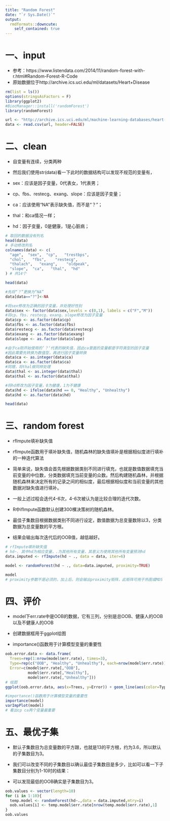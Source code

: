```yaml
---
title: "Random Forest"
date: "`r Sys.Date()`"
output:
  rmdformats::downcute:
    self_contained: true
---
```


# 一、input

 * 参考：https://www.listendata.com/2014/11/random-forest-with-r.html#Random-Forest-R-Code
 * 原始数据位于http://archive.ics.uci.edu/ml/datasets/Heart+Disease
 
```r
rm(list = ls())
options(stringsAsFactors = F)
library(ggplot2)
#BiocManager::install('randomForest')
library(randomForest)

url <- "http://archive.ics.uci.edu/ml/machine-learning-databases/heart-disease/processed.cleveland.data"
data <- read.csv(url, header=FALSE)
```

#  二、clean
 * 自变量有连续，分类两种
 
 * 然后我们使用str(data)看一下此时的数据结构可以发现不规范的变量有，

- sex：应该是因子变量，0代表女，1代表男；
- cp、fbs、restecg、exang、slope：应该是因子变量；
- ca：应该使用“NA”表示缺失值，而不是“？”；
- thal：和ca情况一样；
- hd：因子变量，0是健康，1是心脏病；
 
```r
# 取回的数据没有列名
head(data)
# 手动修改列名
colnames(data) <- c(
  "age",  "sex",  "cp",   "trestbps", 
  "chol",   "fbs",    "restecg", 
  "thalach",   "exang",    "oldpeak", 
  "slope",  "ca",   "thal",  "hd" 
) # 共14个

head(data)

#先将“？”更换为“NA”
data[data=="?"]<-NA

#将sex修改为正确的因子变量，并处理好性别
data$sex <- factor(data$sex,levels = c(0,1), labels = c("F","M"))
#将cp、fbs、restecg、exang、slope修改为因子变量
data$cp <- as.factor(data$cp)
data$fbs <- as.factor(data$fbs)
data$restecg <- as.factor(data$restecg)
data$exang <- as.factor(data$exang)
data$slope <- as.factor(data$slope)

#由于ca刚开始使用的’？‘代表的缺失值，因此ca里面的变量都是字符类型的因子变量
#因此需要先转换为数值型，再进行因子变量转换
data$ca <- as.integer(data$ca)
data$ca <- as.factor(data$ca)
#同理，将thal做同样处理
data$thal <- as.integer(data$thal) 
data$thal <- as.factor(data$thal)

#将hd修改为因子变量，0为健康，1为不健康
data$hd <- ifelse(data$hd == 0, "Healthy", "Unhealthy")
data$hd <- as.factor(data$hd) 

head(data)
```


# 三、random forest
 
 * rfImpute填补缺失值
 
 * rfImpute函数用于填补缺失值，随机森林的缺失值填补是根据相似度进行填补的一种迭代算法

 * 简单来说，缺失值会首先根据数据类别不同进行填充，也就是数值数据填充当前变量的中位数，分类数据填充当前变量的众数。然后构建随机森林，并根据随机森林来决定所有的记录之间的相似度，最后根据相似度和当前变量的其他数据对缺失值进行填补。

 * 一般上述过程会迭代4-6次，4-6次被认为是比较合理的迭代次数。
  
  * R中ifImpute函数默认创建300棵决策树的随机森林。
  * 最佳子集数目根据数据类别不同进行设定，数值数据为总变量数除以3，分类数据为总变量数的平方根。
  
  * 结果会输出每次迭代后的OOB值，越低越好。
 
```r
# rfImpute填补缺失值
# hd~. 其中hd为相应变量，.为其他所有变量，其意义为使用其他所有变量预测hd
data.imputed <- rfImpute(hd ~ ., data = data, iter=6)

model <- randomForest(hd ~ ., data=data.imputed, proximity=TRUE)

model
# proximity参数不是必须的，加上后，则会输出proximity矩阵，此矩阵可用于热图或MDS（PCoA）
```

# 四、评价
 
 * model下err.rate中是OOB的数据，它有三列，分别是总OOB、健康人的OOB以及不健康人的OOB
 * 创建数据框用于ggplot绘图
 
 * importance()函数用于计算模型变量的重要性
 
```r
oob.error.data <- data.frame(
  Trees=rep(1:nrow(model$err.rate), times=3),
  Type=rep(c("OOB", "Healthy", "Unhealthy"), each=nrow(model$err.rate)),
  Error=c(model$err.rate[,"OOB"],
          model$err.rate[,"Healthy"],
          model$err.rate[,"Unhealthy"]))
# 绘图
ggplot(oob.error.data, aes(x=Trees, y=Error)) + geom_line(aes(color=Type))

#importance()函数用于计算模型变量的重要性
importance(model)
varImpPlot(model)
# 看出cp ca两个变量最重要
```
 
 
# 五、最优子集
 
 * 默认子集数目为总变量数的平方跟，也就是13的平方根，约为3.6，所以默认的子集数目为3。
 
 * 我们可以改变不同的子集数目以确认最佳子集数目是多少，比如可以看一下子集数目分别为1-10时的结果：
 
 * 可以发现最低的OOB确实是子集数目为3。
 
```r
oob.values <- vector(length=10)
for (i in 1:10){
  temp.model <- randomForest(hd~.,data = data.imputed,mtry=i)
  oob.values[i] <- temp.model$err.rate[nrow(temp.model$err.rate),1]
}
oob.values
```
 
 

